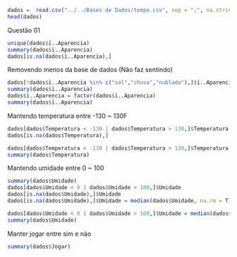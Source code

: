 ```r
dados =  read.csv("../../Bases de Dados/tempo.csv", sep = ";", na.strings = "", stringsAsFactors = T)
head(dados)
```
Questão 01
```r
unique(dados$ï..Aparencia)
summary(dados$ï..Aparencia)
dados[is.na(dados$ï..Aparencia),]
```
Removendo menos da base de dados (Não faz sentindo)
```r
dados[!dados$ï..Aparencia %in% c("sol","chuva","nublado"),]$ï..Aparencia = "sol"
summary(dados$ï..Aparencia)
dados$ï..Aparencia = factor(dados$ï..Aparencia)
summary(dados$ï..Aparencia)
```
Mantendo temperatura entre -130 ~ 130F
```r
dados[dados$Temperatura < -130 | dados$Temperatura > 130,]$Temperatura
dados[is.na(dados$Temperatura),]

dados[dados$Temperatura < -130 | dados$Temperatura > 130,]$Temperatura = median(dados$Temperatura)
summary(dados$Temperatura)
```
Mantendo umidade entre 0 ~ 100
```r
summary(dados$Umidade)
dados[dados$Umidade < 0 | dados$Umidade > 100,]$Umidade
dados[is.na(dados$Umidade),]$Umidade
dados[is.na(dados$Umidade),]$Umidade = median(dados$Umidade, na.rm = T)

dados[dados$Umidade < 0 | dados$Umidade > 100,]$Umidade = median(dados$Umidade)
summary(dados$Umidade)
```
Manter jogar entre sim e não
```r
summary(dados$Jogar)
```

